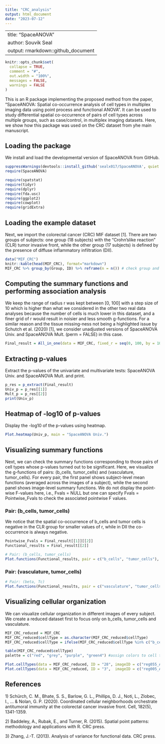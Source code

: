 ```yaml
---
title: "CRC_analysis"
output: html_document
date: "2023-07-12"
---
```

---
title: "SpaceANOVA"
author: Souvik Seal
output: rmarkdown::github_document
---

```r
knitr::opts_chunk$set(
  collapse = TRUE,
  comment = "#",
  out.width = "100%",
  messages = FALSE,
  warnings = FALSE
)
```

This is an R package implementing the proposed method from the paper, "SpaceANOVA: Spatial co-occurrence analysis of cell types in multiplex imaging data using point
process and functional ANOVA". It can be used to study differential spatial co-occurrence of pairs of cell types across multiple groups, such as case/control, in multiplex imaging datasets. Here, we show how this package was used on the CRC dataset from yhe main manuscript.

## Loading the package

We install and load the developmental version of SpaceANOVA from GitHub.

```r

suppressWarnings(devtools::install_github('sealx017/SpaceANOVA', quiet = TRUE))
require(SpaceANOVA)

require(spatstat)
require(tidyr)
require(dplyr)
require(fda.usc)
require(ggplot2)
require(cowplot)
require(gridExtra)

```

## Loading the example dataset

Next, we import the colorectal cancer (CRC) MIF dataset [1]. There are two groups of subjects: one group (18 subjects) with the “Crohn’slike reaction” (CLR) tumor invasive front, while the other group (17 subjects) is defined by the presence of diffuse inflammatory infiltration (DII).

```r
data("MIF_CRC")
knitr::kable(head(MIF_CRC), format="markdown")
MIF_CRC %>% group_by(Group, ID) %>% reframe(n = n()) # check group and subject IDs, and respective cell counts (spread across multiple images)

```

## Computing the summary functions and performing association analysis

We keep the range of radius r was kept between [0, 100] with a step size of 10 which is higher than what we considered in the other two real data analyses because the number of cells is much lower in this dataset, and a finer grid of r would result in noisier and less smooth g-functions. For a similar reason and the tissue missing-ness not being a highlighted issue by Schutch et al. (2020) [1], we consider unadjusted
versions of SpaceANOVA Univ. and SpaceANOVA Mult. (perm = FALSE) in this case.

```r

Final_result = All_in_one(data = MIF_CRC, fixed_r = seq(0, 100, by = 10), Summary_function = "g", Hard_ths = 20, homogeneous = FALSE, perm = TRUE, cores = 8)

```

## Extracting p-values 

Extract the p-values of the univariate and multivariate tests: SpaceANOVA Univ. and SpaceANOVA Mult. and print.

```r
p_res = p_extract(Final_result)
Univ_p = p_res[[1]]
Mult_p = p_res[[2]]
print(Univ_p)

```

## Heatmap of -log10 of p-values 


Display the -log10 of the p-values using heatmap.

```r
Plot.heatmap(Univ_p, main = "SpaceANOVA Univ.")
```

## Visualizing summary functions

Next, we can check the summary functions corresponding to those pairs of cell types whose p-values turned out to be significant. Here, we visualize the g-functions of pairs: (b_cells, tumor_cells) and (vasculature, tumor_cells). For every pair, the first panel shows subject-level mean functions (averaged across the images of a subject), while the second panel shows image-level summary functions. We do not display the point-wise F-values here, i.e., Fvals = NULL but one can specify Fvals = Pointwise_Fvals to check the associated pointwise F values. 

### Pair: (b_cells, tumor_cells)

We notice that the spatial co-occurrence of b_cells and tumor cells is negative in the CLR group for smaller values of r, while in DII the co-occurrence is always negative. 

```r
Pointwise_Fvals = Final_result[[1]][[2]]
Functional_results = Final_result[[2]]

# Pair: (b_cells, tumor_cells)
Plot.functions(Functional_results, pair = c("b_cells", "tumor_cells"), Fvals = NULL)

```

### Pair: (vasculature, tumor_cells)


```r
# Pair: (beta, Tc)
Plot.functions(Functional_results, pair = c("vasculature", "tumor_cells"), Fvals = NULL)

```

## Visualizing cellular organization

We can visualize cellular organization in different images of every subject. We create a reduced dataset first to focus only on b_cells, tumor_cells and vasculature.

```r

MIF_CRC_reduced = MIF_CRC
MIF_CRC_reduced$cellType = as.character(MIF_CRC_reduced$cellType)
MIF_CRC_reduced$cellType = ifelse(MIF_CRC_reduced$cellType %in% c("b_cells", "tumor_cells", "vasculature"), MIF_CRC_reduced$cellType, "Others")

table(MIF_CRC_reduced$cellType)
palette = c("red", "grey", "purple", "green4") #assign colors to cell types 

Plot.cellTypes(data = MIF_CRC_reduced, ID = "28", imageID = c("reg055_A", "reg056_A"), palette = palette)
Plot.cellTypes(data = MIF_CRC_reduced, ID = "3",  imageID = c("reg005_A", "reg006_A"), palette = palette)

```


## References

1\) Schürch, C. M., Bhate, S. S., Barlow, G. L., Phillips, D. J., Noti, L., Zlobec, I., ... & Nolan, G. P. (2020). Coordinated cellular neighborhoods orchestrate antitumoral immunity at the colorectal cancer invasive front. Cell, 182(5), 1341-1359.

2\) Baddeley, A., Rubak, E., and Turner, R. (2015). Spatial point patterns: methodology and applications with R. CRC press.

3\) Zhang, J.-T. (2013). Analysis of variance for functional data. CRC press.



